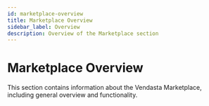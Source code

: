 ```yaml
---
id: marketplace-overview
title: Marketplace Overview
sidebar_label: Overview
description: Overview of the Marketplace section
---
```


# Marketplace Overview

This section contains information about the Vendasta Marketplace, including general overview and functionality.
